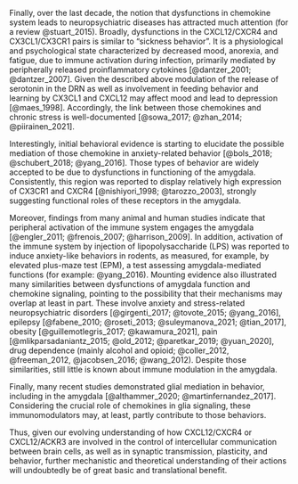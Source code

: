 Finally, over the last decade, the notion that dysfunctions in chemokine system leads to neuropsychiatric diseases has attracted much attention (for a review @stuart_2015). <!--/// generated additional attention as a result of the discovery that in neocortex/// has attracted   much   attention. -->
Broadly, dysfunctions in the CXCL12/CXCR4 and CX3CL1/CX3CR1 pairs is similar to “sickness behavior”.
It is a physiological and psychological state characterized by decreased mood, anorexia, and fatigue, due to immune activation during infection, primarily mediated by peripherally released proinflammatory cytokines [@dantzer_2001; @dantzer_2007]. 
Given the described above modulation of the release of serotonin in the DRN as well as involvement in feeding behavior and learning by CX3CL1 and CXCL12 may affect mood and lead to depression [@maes_1998].
Accordingly, the link between those chemokines and chronic stress is well-documented [@sowa_2017; @zhan_2014; @piirainen_2021].<!-- więcej cytowań...--><!-- tabelka -->
<!-- Thus, the effect of CXCL12 on serotonergic neurons in the DRN could underlie depressive symptoms, as dysfunction of the serotoninergic systems is implicated in depression. --> 

Interestingly, initial behavioral evidence is starting to elucidate the possible mediation of those chemokine in anxiety-related behavior [@bols_2018; @schubert_2018; @yang_2016].
Those types of behavior are widely accepted to be due to dysfunctions in functioning of the amygdala. 
Consistently, this region was reported to display relatively high expression of CX3CR1 and CXCR4  [@nishiyori_1998; @tarozzo_2003], strongly suggesting functional roles of these receptors in the amygdala. 

Moreover, findings from many animal and human studies indicate that peripheral activation of the immune system engages the amygdala [@engler_2011; @frenois_2007; @harrison_2009]. 
In addition, activation of the immune system by injection of lipopolysaccharide (LPS) was reported to induce anxiety-like behaviors in rodents, as measured, for example, by elevated plus-maze test (EPM), a test assessing amygdala-mediated functions (for example: @yang_2016). 
Mounting evidence also illustrated many similarities between dysfunctions of amygdala function and chemokine signaling, pointing to the possibility that their mechanisms may overlap at least in part. 
These involve anxiety and stress-related neuropsychiatric disorders [@girgenti_2017; @tovote_2015; @yang_2016], epilepsy [@fabene_2010; @roseti_2013; @suleymanova_2021; @tian_2017], obesity [@guillemotlegris_2017; @kawamura_2021], pain [@mlikparsadaniantz_2015; @old_2012; @paretkar_2019; @yuan_2020], drug dependence (mainly alcohol and opioid; @coller_2012, @freeman_2012, @jacobsen_2016; @wang_2012).
Despite those similarities, still little is known about immune modulation in the amygdala.

Finally, many recent studies demonstrated glial mediation in behavior, including in the amygdala [@althammer_2020; @martinfernandez_2017]. 
Considering the crucial role of chemokines in glia signaling, these immunomodulators may, at least, partly contribute to those behaviors. 

Thus, given our evolving understanding of how CXCL12/CXCR4 or CXCL12/ACKR3 are involved in the control of intercellular communication between brain cells, as well as in synaptic transmission, plasticity, and behavior, further mechanistic and theoretical understanding of their actions will undoubtedly be of great basic and translational benefit. <!-- napisać lepsze podsumowanie.... Overall, this chemokine system is one of the key players in the neuro-immune interface that shapes CNS responses to changes in the environment. While much effort has been made to investigate the mechanisms underlying CXCL12/CXCR4 or CXCL12/ACKR3-mediated regulation of synaptic transmission and plasticity and their specific properties in certain synapses and brain regions, their impact on network function and animal behavior have only been initially explored. Taken together, the relevance of the actions mentioned above of CXCL12/CXCR4/ACKR3 signaling to mechanisms implicated in many neurobiological disorders is suggestive of -->
